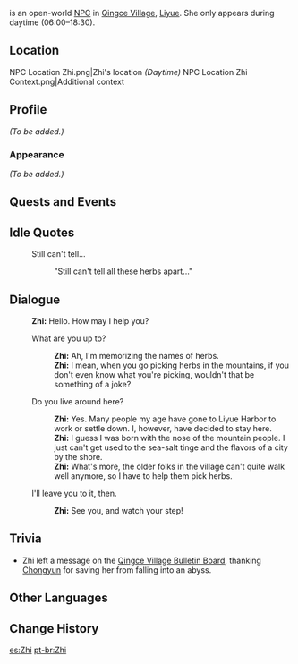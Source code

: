 {{Meta
<!-- REMOVE THIS TEMPLATE AFTER ADDING MISSING INFO -->
|missing_NPC_profile  = yes
}}
{{Character Infobox
|region           = Liyue
|location         = Liyue
|image            = NPC Zhi.png
|type             = Open-World NPC
|title            = Herb Gatherer
}}
{{Lang|'''Zhi'''|zh=阿芷|zh_rm=Ā Zhǐ}} is an open-world [[NPC]] in [[Qingce Village]], [[Liyue]]. She only appears during daytime (06:00&ndash;18:30).

==Location==
<gallery>
NPC Location Zhi.png|Zhi's location ''(Daytime)''
NPC Location Zhi Context.png|Additional context
</gallery>

==Profile==
<!-- detailed story/lore information goes here -->
''(To be added.)''

===Appearance===
''(To be added.)''

==Quests and Events==
{{Quests and Events}}

==Idle Quotes==
{{Dialogue Start}}
: {{DIcon|Idle}} Still can't tell...
:: {{A|VO Zhi 01.ogg}} "Still can't tell all these herbs apart..."
{{Dialogue End}}

==Dialogue==
{{Dialogue Start}}
:'''Zhi:''' Hello. How may I help you?
:{{DIcon}} What are you up to?
::'''Zhi:''' Ah, I'm memorizing the names of herbs.
::'''Zhi:''' I mean, when you go picking herbs in the mountains, if you don't even know what you're picking, wouldn't that be something of a joke?
:{{DIcon}} Do you live around here?
::'''Zhi:''' Yes. Many people my age have gone to Liyue Harbor to work or settle down. I, however, have decided to stay here.
::'''Zhi:''' I guess I was born with the nose of the mountain people. I just can't get used to the sea-salt tinge and the flavors of a city by the shore.
::'''Zhi:''' What's more, the older folks in the village can't quite walk well anymore, so I have to help them pick herbs.
:{{DIcon}} I'll leave you to it, then.
::'''Zhi:''' See you, and watch your step!
{{Dialogue End}}

==Trivia==
* Zhi left a message on the [[Qingce Village Bulletin Board#L|Qingce Village Bulletin Board]], thanking [[Chongyun]] for saving her from falling into an abyss.

==Other Languages==
{{Other Languages
|default_hidden = 1
|en      = Zhi
|zhs     = 阿芷
|zhs_rm  = Ā Zhǐ
|zht     = 阿芷
|zht_rm  = Ā Zhǐ
|ja      = 凪
|ja_rm   = Nagi{{Assumed}}
|ko      = //지아//
|es      = Zhi
|fr      = Zhi
|ru      = Чжи
|th      = Zhi
|vi      = Zhi
|de      = Zhi
|id      = Zhi
|pt      = Zhi
|tr      = Zhi
|it      = Zhi
}}

==Change History==
{{Change History|1.0}}

[[es:Zhi]]
[[pt-br:Zhi]]